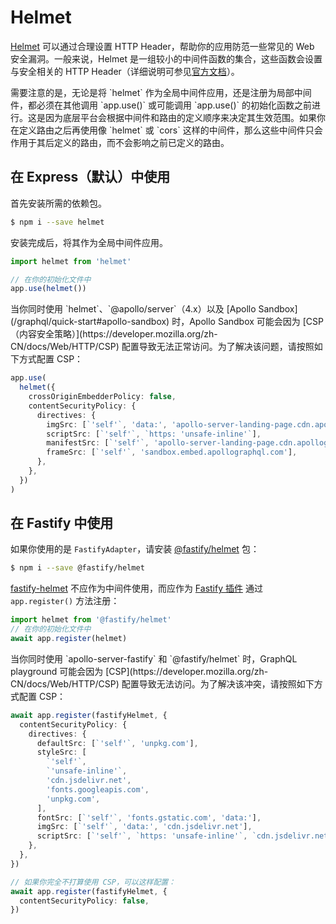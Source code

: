 # Helmet

[Helmet](https://github.com/helmetjs/helmet) 可以通过合理设置 HTTP Header，帮助你的应用防范一些常见的 Web 安全漏洞。一般来说，Helmet 是一组较小的中间件函数的集合，这些函数会设置与安全相关的 HTTP Header（详细说明可参见[官方文档](https://github.com/helmetjs/helmet#how-it-works)）。

<CalloutInfo>
  需要注意的是，无论是将 `helmet` 作为全局中间件应用，还是注册为局部中间件，都必须在其他调用
  `app.use()` 或可能调用 `app.use()`
  的初始化函数之前进行。这是因为底层平台会根据中间件和路由的定义顺序来决定其生效范围。如果你在定义路由之后再使用像
  `helmet` 或 `cors`
  这样的中间件，那么这些中间件只会作用于其后定义的路由，而不会影响之前已定义的路由。
</CalloutInfo>

## 在 Express（默认）中使用

首先安装所需的依赖包。

```bash
$ npm i --save helmet
```

安装完成后，将其作为全局中间件应用。

```ts
import helmet from 'helmet'

// 在你的初始化文件中
app.use(helmet())
```

<CalloutInfo>
  <p className='mb-0'>
  当你同时使用 `helmet`、`@apollo/server`（4.x）以及 [Apollo
  Sandbox](/graphql/quick-start#apollo-sandbox) 时，Apollo Sandbox 可能会因为
  [CSP（内容安全策略）](https://developer.mozilla.org/zh-CN/docs/Web/HTTP/CSP)
  配置导致无法正常访问。为了解决该问题，请按照如下方式配置 CSP：
  </p>

```ts
app.use(
  helmet({
    crossOriginEmbedderPolicy: false,
    contentSecurityPolicy: {
      directives: {
        imgSrc: [`'self'`, 'data:', 'apollo-server-landing-page.cdn.apollographql.com'],
        scriptSrc: [`'self'`, `https: 'unsafe-inline'`],
        manifestSrc: [`'self'`, 'apollo-server-landing-page.cdn.apollographql.com'],
        frameSrc: [`'self'`, 'sandbox.embed.apollographql.com'],
      },
    },
  })
)
```

</CalloutInfo>

## 在 Fastify 中使用

如果你使用的是 `FastifyAdapter`，请安装 [@fastify/helmet](https://github.com/fastify/fastify-helmet) 包：

```bash
$ npm i --save @fastify/helmet
```

[fastify-helmet](https://github.com/fastify/fastify-helmet) 不应作为中间件使用，而应作为 [Fastify 插件](https://www.fastify.io/docs/latest/Reference/Plugins/) 通过 `app.register()` 方法注册：

```ts
import helmet from '@fastify/helmet'
// 在你的初始化文件中
await app.register(helmet)
```

<CalloutInfo type='warning'>
<p className='mb-0'>
当你同时使用 `apollo-server-fastify` 和 `@fastify/helmet` 时，GraphQL playground 可能会因为 [CSP](https://developer.mozilla.org/zh-CN/docs/Web/HTTP/CSP) 配置导致无法访问。为了解决该冲突，请按照如下方式配置 CSP：
</p>

```ts
await app.register(fastifyHelmet, {
  contentSecurityPolicy: {
    directives: {
      defaultSrc: [`'self'`, 'unpkg.com'],
      styleSrc: [
        `'self'`,
        `'unsafe-inline'`,
        'cdn.jsdelivr.net',
        'fonts.googleapis.com',
        'unpkg.com',
      ],
      fontSrc: [`'self'`, 'fonts.gstatic.com', 'data:'],
      imgSrc: [`'self'`, 'data:', 'cdn.jsdelivr.net'],
      scriptSrc: [`'self'`, `https: 'unsafe-inline'`, `cdn.jsdelivr.net`, `'unsafe-eval'`],
    },
  },
})

// 如果你完全不打算使用 CSP，可以这样配置：
await app.register(fastifyHelmet, {
  contentSecurityPolicy: false,
})
```

</CalloutInfo>

